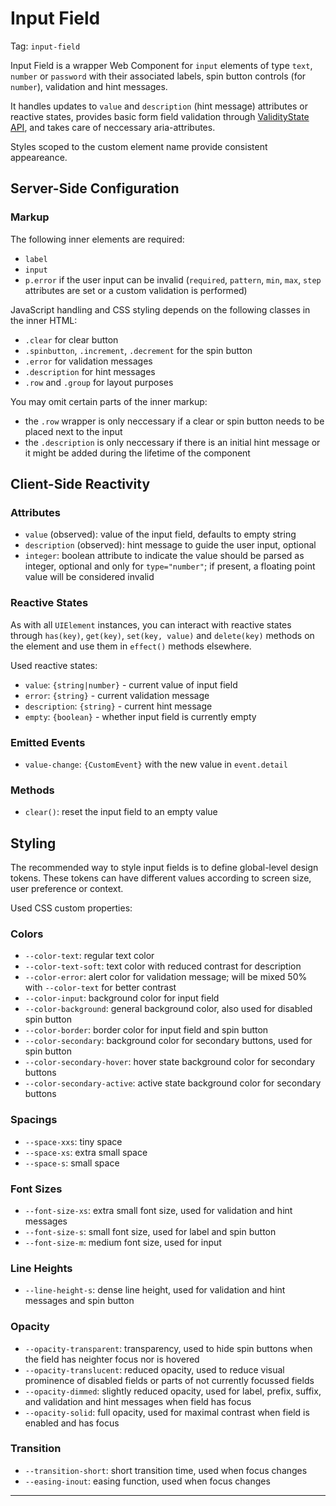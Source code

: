
<Meta of={InputFieldStories} />

# Input Field

Tag: `input-field`

Input Field is a wrapper Web Component for `input` elements of type `text`, `number` or `password` with their associated labels, spin button controls (for `number`), validation and hint messages.

It handles updates to `value` and `description` (hint message) attributes or reactive states, provides basic form field validation through [ValidityState API](https://developer.mozilla.org/en-US/docs/Web/API/ValidityState), and takes care of neccessary aria-attributes.

Styles scoped to the custom element name provide consistent appeareance.

<Canvas of={InputFieldStories.Empty} />

## Server-Side Configuration

<Controls />

### Markup

<Source />

The following inner elements are required:
- `label`
- `input`
- `p.error` if the user input can be invalid (`required`, `pattern`, `min`, `max`, `step` attributes are set or a custom validation is performed)

JavaScript handling and CSS styling depends on the following classes in the inner HTML:
- `.clear` for clear button
- `.spinbutton`, `.increment`, `.decrement` for the spin button
- `.error` for validation messages
- `.description` for hint messages
- `.row` and `.group` for layout purposes

You may omit certain parts of the inner markup:
- the `.row` wrapper is only neccessary if a clear or spin button needs to be placed next to the input
- the `.description` is only neccessary if there is an initial hint message or it might be added during the lifetime of the component

## Client-Side Reactivity

### Attributes

- `value` (observed): value of the input field, defaults to empty string
- `description` (observed): hint message to guide the user input, optional
- `integer`: boolean attribute to indicate the value should be parsed as integer, optional and only for `type="number"`; if present, a floating point value will be considered invalid

### Reactive States

As with all `UIElement` instances, you can interact with reactive states through `has(key)`, `get(key)`, `set(key, value)` and `delete(key)` methods on the element and use them in `effect()` methods elsewhere.

Used reactive states:

- `value`: `{string|number}` - current value of input field
- `error`: `{string}` - current validation message
- `description`: `{string}` - current hint message
- `empty`: `{boolean}` - whether input field is currently empty

### Emitted Events

- `value-change`: `{CustomEvent}` with the new value in `event.detail`

### Methods

- `clear()`: reset the input field to an empty value

## Styling

The recommended way to style input fields is to define global-level design tokens. These tokens can have different values according to screen size, user preference or context.

Used CSS custom properties:

### Colors

- `--color-text`: regular text color
- `--color-text-soft`: text color with reduced contrast for description
- `--color-error`: alert color for validation message; will be mixed 50% with `--color-text` for better contrast
- `--color-input`: background color for input field
- `--color-background`: general background color, also used for disabled spin button
- `--color-border`: border color for input field and spin button
- `--color-secondary`: background color for secondary buttons, used for spin button
- `--color-secondary-hover`: hover state background color for secondary buttons
- `--color-secondary-active`: active state background color for secondary buttons

### Spacings

- `--space-xxs`: tiny space
- `--space-xs`: extra small space
- `--space-s`: small space

### Font Sizes

- `--font-size-xs`: extra small font size, used for validation and hint messages
- `--font-size-s`: small font size, used for label and spin button
- `--font-size-m`: medium font size, used for input

### Line Heights

- `--line-height-s`: dense line height, used for validation and hint messages and spin button

### Opacity

- `--opacity-transparent`: transparency, used to hide spin buttons when the field has neighter focus nor is hovered
- `--opacity-translucent`: reduced opacity, used to reduce visual prominence of disabled fields or parts of not currently focussed fields
- `--opacity-dimmed`: slightly reduced opacity, used for label, prefix, suffix, and validation and hint messages when field has focus
- `--opacity-solid`: full opacity, used for maximal contrast when field is enabled and has focus

### Transition

- `--transition-short`: short transition time, used when focus changes
- `--easing-inout`: easing function, used when focus changes

---

<Stories />
